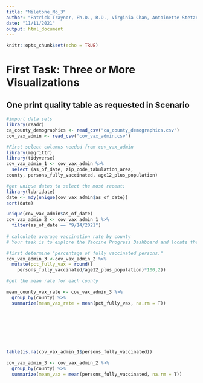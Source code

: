 ```yaml
---
title: "Miletone_No_3"
author: "Patrick Traynor, Ph.D., R.D., Virginia Chan, Antoinette Stetzenmeyer"
date: "11/11/2021"
output: html_document
---
```


```r
knitr::opts_chunk$set(echo = TRUE)
```
# First Task: Three or More Visualizations
## One print quality table as requested in Scenario

```r
#import data sets
library(readr)
ca_county_demographics <- read_csv("ca_county_demographics.csv")
cov_vax_admin <- read_csv("cov_vax_admin.csv")

```
```r
#First select columns needed from cov_vax_admin
library(magrittr)
library(tidyverse)
cov_vax_admin_1 <- cov_vax_admin %>%
  select (as_of_date, zip_code_tabulation_area, 
county, persons_fully_vaccinated, age12_plus_population)
```
```r
#get unique dates to select the most recent:
library(lubridate)
date <- mdy(unique(cov_vax_admin$as_of_date))
sort(date)

unique(cov_vax_admin$as_of_date)
cov_vax_admin_2 <- cov_vax_admin_1 %>%
  filter(as_of_date == "9/14/2021")
         
# calculate average vaccination rate by county
# Your task is to explore the Vaccine Progress Dashboard and locate the most recent vaccination data, including a percentage of fully vaccinated persons. If you find any missing values, you'll need to find a way to do *mean imputation* with the missing values on a zip code level, (substitute an average value to fill in the NAs values from the county level averages)

#first determine "percentage of fully vaccinated persons."
cov_vax_admin_3 <-cov_vax_admin_2 %>%
  mutate(pct_fully_vax = round((
    persons_fully_vaccinated/age12_plus_population)*100,2))

#get the mean rate for each county

mean_county_vax_rate <- cov_vax_admin_3 %>%
  group_by(county) %>%
  summarize(mean_vax_rate = mean(pct_fully_vax, na.rm = T))
  
  






table(is.na(cov_vax_admin_1$persons_fully_vaccinated))

cov_vax_admin_3 <- cov_vax_admin_2 %>%
  group_by(county) %>%
  summarize(mean_vax = mean(persons_fully_vaccinated, na.rm = T))
  
```



